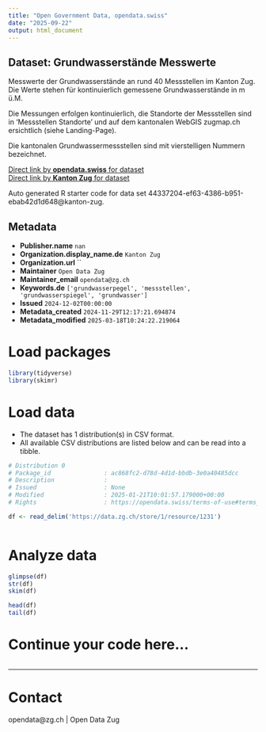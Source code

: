 ```yaml
---
title: "Open Government Data, opendata.swiss"
date: "2025-09-22"
output: html_document
---
```


## Dataset: Grundwasserstände Messwerte

Messwerte der Grundwasserstände an rund 40 Messstellen im Kanton Zug.
Die Werte stehen für kontinuierlich gemessene Grundwasserstände in m ü.M.

Die Messungen erfolgen kontinuierlich, die Standorte der Messstellen sind in 'Messstellen Standorte' und auf dem kantonalen WebGIS zugmap.ch ersichtlich (siehe Landing-Page).

Die kantonalen Grundwassermessstellen sind mit vierstelligen Nummern bezeichnet.

[Direct link by **opendata.swiss** for dataset](https://opendata.swiss/de/dataset/grundwasserstande-messwerte)<br>
[Direct link by **Kanton Zug** for dataset](https://zg.ch/de/natur-umwelt-tiere/wasser-und-gewaesser/gewaesserqualitaet/grundwasser/messdaten-grundwasserstand)

Auto generated R starter code for data set 44337204-ef63-4386-b951-ebab42d1d648@kanton-zug.

## Metadata

- **Publisher.name** `nan`
- **Organization.display_name.de** `Kanton Zug`
- **Organization.url** ``
- **Maintainer** `Open Data Zug`
- **Maintainer_email** `opendata@zg.ch`
- **Keywords.de** `['grundwasserpegel', 'messstellen', 'grundwasserspiegel', 'grundwasser']`
- **Issued** `2024-12-02T00:00:00`
- **Metadata_created** `2024-11-29T12:17:21.694874`
- **Metadata_modified** `2025-03-18T10:24:22.219064`


# Load packages

```r

library(tidyverse)
library(skimr)

```

# Load data

-   The dataset has 1 distribution(s) in CSV format.
-   All available CSV distributions are listed below and can be read into a tibble.

```r

# Distribution 0
# Package_id               : ac868fc2-d78d-4d1d-bbdb-3e0a40485dcc
# Description              : 
# Issued                   : None
# Modified                 : 2025-01-21T10:01:57.179000+00:00
# Rights                   : https://opendata.swiss/terms-of-use#terms_by

df <- read_delim('https://data.zg.ch/store/1/resource/1231')



```

# Analyze data

```r

glimpse(df)
str(df)
skim(df)

head(df)
tail(df)

```

# Continue your code here...

```r

```

------------------------------------------------------------------------

# Contact

opendata@zg.ch | Open Data Zug
